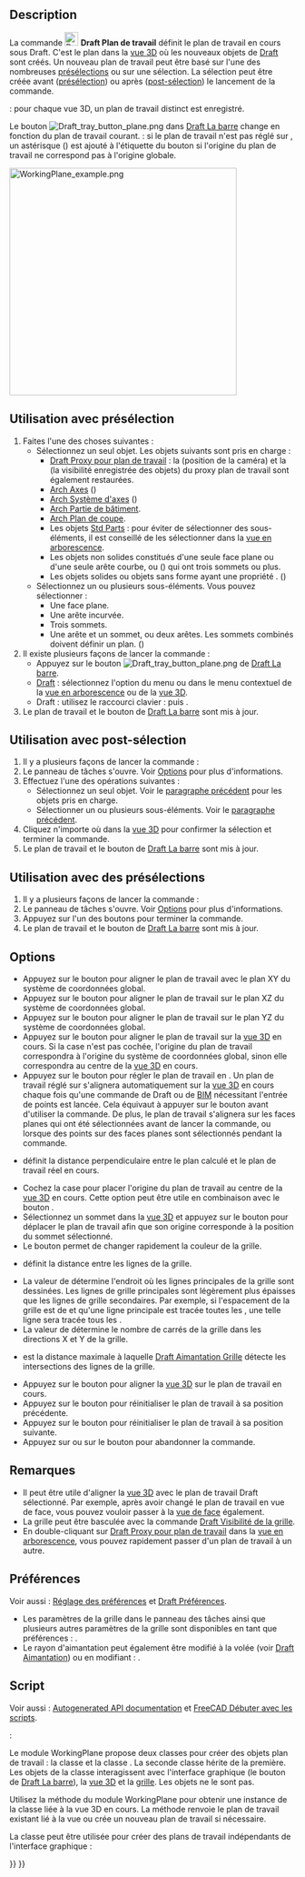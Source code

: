 <languages/>

{{Docnav/fr
|[[Draft_Shape2DView/fr|Projection 2D d'une forme]]
|[[Draft_SetStyle/fr|Définir le style]]
|[[Draft_Workbench/fr|Atelier Draft]]
|IconL=Draft_Shape2DView.svg
|IconR=Draft_SetStyle.svg
|IconC=Workbench_Draft.svg
}}

{{GuiCommand/fr
|Name=Draft SelectPlane
|Name/fr=Draft Plan de travail
|MenuLocation=Utilitaires → Sélectionner un plan
|Workbenches=[[Draft_Workbench/fr|Draft]], [[BIM_Workbench/fr|BIM]]
|Shortcut=Draft : {{KEY|W}} {{KEY|P}}
|SeeAlso=[[Draft_WorkingPlaneProxy/fr|Draft Objet Proxy pour plan de travail]]
}}

==Description== 

La commande [[Image:Draft_SelectPlane.svg|24px]] '''Draft Plan de travail''' définit le plan de travail en cours sous Draft. C'est le plan dans la [[3D_view/fr|vue 3D]] où les nouveaux objets de [[Draft_Workbench/fr|Draft]] sont créés. Un nouveau plan de travail peut être basé sur l'une des nombreuses [[#Utilisation_avec_des_présélections|présélections]] ou sur une sélection. La sélection peut être créée avant ([[#Utilisation_avec_présélection|présélection]]) ou après ([[#Utilisation_avec_post-sélection|post-sélection]]) le lancement de la commande.

{{Version/fr|1.0}} : pour chaque vue 3D, un plan de travail distinct est enregistré.

Le bouton [[Image:Draft_tray_button_plane.png]] dans [[Draft_Tray/fr|Draft La barre]] change en fonction du plan de travail courant. {{Version/fr|1.0}} : si le plan de travail n'est pas réglé sur {{MenuCommand|Automatique}}, un astérisque ({{MenuCommand|*}}) est ajouté à l'étiquette du bouton si l'origine du plan de travail ne correspond pas à l'origine globale.

[[Image:WorkingPlane_example.png|400px]]
{{Caption|Formes créées sur différents plans de travail}}

<span id="Usage_with_pre-selection"></span>
==Utilisation avec présélection==

# Faites l'une des choses suivantes :
#* Sélectionnez un seul objet. Les objets suivants sont pris en charge :
#** [[Draft_WorkingPlaneProxy/fr|Draft Proxy pour plan de travail]] : la {{PropertyView|View Data}} (position de la caméra) et la {{PropertyView|Visibility Map}} (la visibilité enregistrée des objets) du proxy plan de travail sont également restaurées.
#** [[Arch_Axis/fr|Arch Axes]] ({{Version/fr|1.0}})
#** [[Arch_AxisSystem/fr|Arch Système d'axes]] ({{Version/fr|1.0}})
#** [[Arch_BuildingPart/fr|Arch Partie de bâtiment]].
#** [[Arch_SectionPlane/fr|Arch Plan de coupe]].
#** Les objets [[Std_Part/fr|Std Parts]] : pour éviter de sélectionner des sous-éléments, il est conseillé de les sélectionner dans la [[Tree_view/fr|vue en arborescence]].
#** Les objets non solides constitués d'une seule face plane ou d'une seule arête courbe, ou ({{Version/fr|1.0}}) qui ont trois sommets ou plus.
#** Les objets solides ou objets sans forme ayant une propriété {{PropertyData|Placement}}. ({{Version/fr|1.0}})
#* Sélectionnez un ou plusieurs sous-éléments. Vous pouvez sélectionner :
#** Une face plane.
#** Une arête incurvée.
#** Trois sommets.
#** Une arête et un sommet, ou deux arêtes. Les sommets combinés doivent définir un plan. ({{Version/fr|1.0}})
# Il existe plusieurs façons de lancer la commande :
#* Appuyez sur le bouton [[Image:Draft_tray_button_plane.png]] de [[Draft_Tray/fr|Draft La barre]].
#* [[Draft_Workbench/fr|Draft]] : sélectionnez l'option {{MenuCommand|Utilitaires → [[Image:Draft_SelectPlane.svg|16px]] Sélectionner un plan}} du menu ou dans le menu contextuel de la [[Tree_view/fr|vue en arborescence]] ou de la [[3D_view/fr|vue 3D]].
#* Draft : utilisez le raccourci clavier : {{KEY|W}} puis {{KEY|P}}.
# Le plan de travail et le bouton de [[Draft_Tray/fr|Draft La barre]] sont mis à jour.

<span id="Usage_with_post-selection"></span>
==Utilisation avec post-sélection==

# Il y a plusieurs façons de lancer la commande :
# Le panneau de tâches {{MenuCommand|Configuration du plan de travail}} s'ouvre. Voir [[#Options|Options]] pour plus d'informations.
# Effectuez l'une des opérations suivantes :
#* Sélectionnez un seul objet. Voir le [[#Utilisation_avec_présélection|paragraphe précédent]] pour les objets pris en charge.
#* Sélectionner un ou plusieurs sous-éléments. Voir le [[#Utilisation_avec_présélection|paragraphe précédent]].
# Cliquez n'importe où dans la [[3D_view/fr|vue 3D]] pour confirmer la sélection et terminer la commande.
# Le plan de travail et le bouton de [[Draft_Tray/fr|Draft La barre]] sont mis à jour.

<span id="Usage_with_presets"></span>
==Utilisation avec des présélections==

# Il y a plusieurs façons de lancer la commande :
# Le panneau de tâches {{MenuCommand|Configuration du plan de travail}} s'ouvre. Voir [[#Options|Options]] pour plus d'informations.
# Appuyez sur l'un des boutons pour terminer la commande.
# Le plan de travail et le bouton de [[Draft_Tray/fr|Draft La barre]] sont mis à jour.

==Options== 

* Appuyez sur le bouton {{Button|[[Image:View-top.svg|16px]] Haut (XY)}} pour aligner le plan de travail avec le plan XY du système de coordonnées global.
* Appuyez sur le bouton {{Button|[[Image:View-front.svg|16px]] Face (XZ)}} pour aligner le plan de travail sur le plan XZ du système de coordonnées global.
* Appuyez sur le bouton {{Button|[[Image:View-right.svg|16px]] Côté (YZ)}} pour aligner le plan de travail sur le plan YZ du système de coordonnées global.
* Appuyez sur le bouton {{Button|[[Image:View-isometric.svg|16px]] Aligner selon la vue}} pour aligner le plan de travail sur la [[3D_view/fr|vue 3D]] en cours. Si la case {{MenuCommand|Centrer le plan dans la vue}} n'est pas cochée, l'origine du plan de travail correspondra à l'origine du système de coordonnées global, sinon elle correspondra au centre de la [[3D_view/fr|vue 3D]] en cours.
* Appuyez sur le bouton {{Button|[[Image:View-axonometric.svg|16px]] Automatique}} pour régler le plan de travail en {{MenuCommand|Automatique}}. Un plan de travail réglé sur {{MenuCommand|Automatique}} s'alignera automatiquement sur la [[3D_view/fr|vue 3D]] en cours chaque fois qu'une commande de Draft ou de [[BIM_Workbench/fr|BIM]] nécessitant l'entrée de points est lancée. Cela équivaut à appuyer sur le bouton {{Button|[[Image:View-isometric.svg|16px]] Aligner selon la vue}} avant d'utiliser la commande. De plus, le plan de travail s'alignera sur les faces planes qui ont été sélectionnées avant de lancer la commande, ou lorsque des points sur des faces planes sont sélectionnés pendant la commande.
* {{MenuCommand|Décalage}} définit la distance perpendiculaire entre le plan calculé et le plan de travail réel en cours.
* Cochez la case {{MenuCommand|Centrer le plan dans la vue}} pour placer l'origine du plan de travail au centre de la [[3D_view/fr|vue 3D]] en cours. Cette option peut être utile en combinaison avec le bouton {{Button|[[Image:View-isometric.svg|16px]] Aligner selon la vue}}.
* Sélectionnez un sommet dans la [[3D_view/fr|vue 3D]] et appuyez sur le bouton {{Button|[[Image:Draft_Move.svg|16px]] Déplacer le plan de travail}} pour déplacer le plan de travail afin que son origine corresponde à la position du sommet sélectionné.
* Le bouton {{MenuCommand|Couleur de la grille}} permet de changer rapidement la couleur de la grille. {{Version/fr|1.0}}
* {{MenuCommand|Espacement de la grille}} définit la distance entre les lignes de la grille.
* La valeur de {{MenuCommand|Ligne principale tous les}} détermine l'endroit où les lignes principales de la grille sont dessinées. Les lignes de grille principales sont légèrement plus épaisses que les lignes de grille secondaires. Par exemple, si l'espacement de la grille est de {{Value|0.5 m}} et qu'une ligne principale est tracée toutes les {{Value|10 carrés}}, une telle ligne sera tracée tous les {{Value|5 m}}.
* La valeur de {{MenuCommand|Taille de la grille}} détermine le nombre de carrés de la grille dans les directions X et Y de la grille.
* {{MenuCommand|Rayon d'aimantation}} est la distance maximale à laquelle [[Draft_Snap_Grid/fr|Draft Aimantation Grille]] détecte les intersections des lignes de la grille.
* Appuyez sur le bouton {{Button|[[Image:view-fullscreen.svg|16px]] Centrer la vue}} pour aligner la [[3D_view/fr|vue 3D]] sur le plan de travail en cours.
* Appuyez sur le bouton {{Button|[[Image:sel-back.svg|16px]] Précédent}} pour réinitialiser le plan de travail à sa position précédente.
* Appuyez sur le bouton {{Button|Suivant [[Image:sel-forward.svg|16px]]}} pour réinitialiser le plan de travail à sa position suivante. {{Version/fr|1.0}}
* Appuyez sur {{KEY|Échap}} ou sur le bouton {{Button|Fermer}} pour abandonner la commande.

<span id="Notes"></span>
==Remarques==

* Il peut être utile d'aligner la [[3D_view/fr|vue 3D]] avec le plan de travail Draft sélectionné. Par exemple, après avoir changé le plan de travail en vue de face, vous pouvez vouloir passer à la [[Std_ViewFront/fr|vue de face]] également.
* La grille peut être basculée avec la commande [[Draft_ToggleGrid/fr|Draft Visibilité de la grille]].
* En double-cliquant sur [[Draft_WorkingPlaneProxy/fr|Draft Proxy pour plan de travail]] dans la [[Tree_view/fr|vue en arborescence]], vous pouvez rapidement passer d'un plan de travail à un autre.

<span id="Preferences"></span>
==Préférences==

Voir aussi : [[Preferences_Editor/fr|Réglage des préférences]] et [[Draft_Preferences/fr|Draft Préférences]].

* Les paramètres de la grille dans le panneau des tâches ainsi que plusieurs autres paramètres de la grille sont disponibles en tant que préférences : {{MenuCommand|Édition → Préférences... → Draft → Grille et aimantation}}.
* Le rayon d'aimantation peut également être modifié à la volée (voir [[Draft_Snap/fr#Pr.C3.A9f.C3.A9rences|Draft Aimantation]]) ou en modifiant : {{MenuCommand|Outils → Éditer les paramètres... → BaseApp → Preferences → Mod → Draft → snapRange}}.

<span id="Scripting"></span>
==Script==

Voir aussi : [https://freecad.github.io/SourceDoc/ Autogenerated API documentation] et [[FreeCAD_Scripting_Basics/fr|FreeCAD Débuter avec les scripts]].

{{Version/fr|1.0}} :

Le module WorkingPlane propose deux classes pour créer des objets plan de travail : la classe {{incode|PlaneBase}} et la classe {{incode|PlaneGui}}. La seconde classe hérite de la première. Les objets de la classe {{incode|PlaneGui}} interagissent avec l'interface graphique (le bouton de [[Draft_Tray/fr|Draft La barre]]), la [[3D_view/fr|vue 3D]] et la [[Draft_Snap_Grid/fr|grille]]. Les objets {{incode|PlaneBase}} ne le sont pas.

Utilisez la méthode {{incode|get_working_plane()}} du module WorkingPlane pour obtenir une instance de la classe {{incode|PlaneGui}} liée à la vue 3D en cours. La méthode renvoie le plan de travail existant lié à la vue ou crée un nouveau plan de travail si nécessaire.

{{Code|code=
import FreeCAD as App
import WorkingPlane

wp = WorkingPlane.get_working_plane()

origin = App.Vector(0, 0, 0)
normal = App.Vector(1, 1, 1).normalize()
offset = 17
wp.align_to_point_and_axis(origin, normal, offset)

point = App.Vector(10, 15, 2)
projection = wp.project_point(point)
print(projection)
}}

La classe {{incode|PlaneBase}} peut être utilisée pour créer des plans de travail indépendants de l'interface graphique :

{{Code|code=
import WorkingPlane

wp = WorkingPlane.PlaneBase()
}}


{{Docnav/fr
|[[Draft_Shape2DView/fr|Projection 2D d'une forme]]
|[[Draft_SetStyle/fr|Définir le style]]
|[[Draft_Workbench/fr|Atelier Draft]]
|IconL=Draft_Shape2DView.svg
|IconR=Draft_SetStyle.svg
|IconC=Workbench_Draft.svg
}}

{{Draft Tools navi{{#translation:}}}}
{{Userdocnavi{{#translation:}}}}